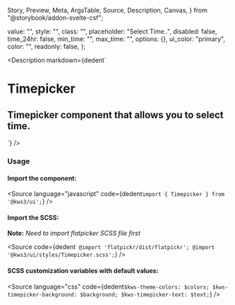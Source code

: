   Story,
  Preview,
  Meta,
  ArgsTable,
  Source,
  Description,
  Canvas,
} from "@storybook/addon-svelte-csf";

  value: "",
  style: "",
  class: "",
  placeholder: "Select Time..",
  disabled: false,
  time_24hr: false,
  min_time: "",
  max_time: "",
  options: {},
  ui_color: "primary",
  color: "",
  readonly: false,
};

<Version />

<Meta of={TimepickerStories} />

<Description
  markdown={dedent`
# Timepicker
## Timepicker component that allows you to select time.
`}
/>

<Canvas>
  <Story of={TimepickerStories.Timepicker} />
</Canvas>

<Controls />

### Usage

#### Import the component:

<Source language="javascript" code={dedent`import { Timepicker } from '@kws3/ui';`} />

#### Import the SCSS:

<div class="notification is-warning">
  <strong>Note:</strong> <em>Need to import flatpicker SCSS file first</em>
</div>

<Source
  code={dedent`
    @import 'flatpickr/dist/flatpickr';
    @import '@kws3/ui/styles/Timepicker.scss';`}
/>

#### SCSS customization variables with default values:

<Source
  language="css"
  code={dedent`
      $kws-theme-colors: $colors;
      $kws-timepicker-background: $background;
      $kws-timepicker-text: $text;
    `}
/>
